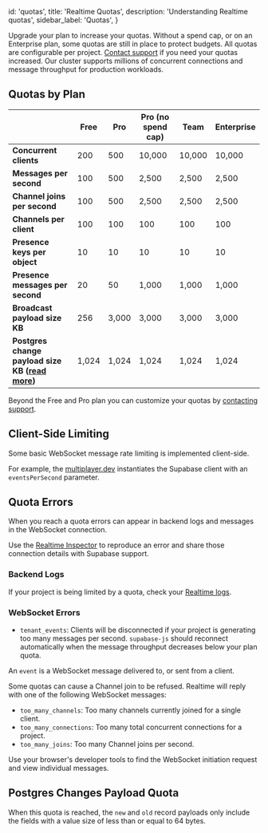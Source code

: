 
  id: 'quotas',
  title: 'Realtime Quotas',
  description: 'Understanding Realtime quotas',
  sidebar_label: 'Quotas',
}

<Admonition type="note">

Upgrade your plan to increase your quotas. Without a spend cap, or on an Enterprise plan, some quotas are still in place to protect budgets. All quotas are configurable per project. [Contact support](https://supabase.com/dashboard/support/new) if you need your quotas increased. Our cluster supports millions of concurrent connections and message throughput for production workloads.

</Admonition>

## Quotas by Plan

|                                                                                        | Free  | Pro   | Pro (no spend cap) | Team   | Enterprise |
| -------------------------------------------------------------------------------------- | ----- | ----- | ------------------ | ------ | ---------- |
| **Concurrent clients**                                                                 | 200   | 500   | 10,000             | 10,000 | 10,000     |
| **Messages per second**                                                                | 100   | 500   | 2,500              | 2,500  | 2,500      |
| **Channel joins per second**                                                           | 100   | 500   | 2,500              | 2,500  | 2,500      |
| **Channels per client**                                                                | 100   | 100   | 100                | 100    | 100        |
| **Presence keys per object**                                                           | 10    | 10    | 10                 | 10     | 10         |
| **Presence messages per second**                                                       | 20    | 50    | 1,000              | 1,000  | 1,000      |
| **Broadcast payload size KB**                                                          | 256   | 3,000 | 3,000              | 3,000  | 3,000      |
| **Postgres change payload size KB ([**read more**](#postgres-changes-payload-quota))** | 1,024 | 1,024 | 1,024              | 1,024  | 1,024      |

Beyond the Free and Pro plan you can customize your quotas by [contacting support](https://supabase.com/dashboard/support/new).

## Client-Side Limiting

Some basic WebSocket message rate limiting is implemented client-side.

For example, the [multiplayer.dev](https://multiplayer.dev) instantiates the Supabase client with an `eventsPerSecond` parameter.

## Quota Errors

When you reach a quota errors can appear in backend logs and messages in the WebSocket connection.

<Admonition type="note">

Use the [Realtime Inspector](https://realtime.supabase.com/inspector/new) to reproduce an error and share those connection details with Supabase support.

</Admonition>

### Backend Logs

If your project is being limited by a quota, check your [Realtime logs](https://supabase.com/dashboard/project/_/database/realtime-logs).

### WebSocket Errors

- `tenant_events`: Clients will be disconnected if your project is generating too many messages per second. `supabase-js` should reconnect automatically when the message throughput decreases below your plan quota.

<Admonition type="note">

An `event` is a WebSocket message delivered to, or sent from a client.

</Admonition>

Some quotas can cause a Channel join to be refused. Realtime will reply with one of the following WebSocket messages:

- `too_many_channels`: Too many channels currently joined for a single client.
- `too_many_connections`: Too many total concurrent connections for a project.
- `too_many_joins`: Too many Channel joins per second.

<Admonition type="note">

Use your browser's developer tools to find the WebSocket initiation request and view individual messages.

</Admonition>

## Postgres Changes Payload Quota

When this quota is reached, the `new` and `old` record payloads only include the fields with a value size of less than or equal to 64 bytes.


